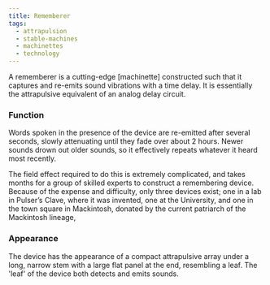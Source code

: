 ```yaml
---
title: Rememberer
tags:
  - attrapulsion
  - stable-machines
  - machinettes
  - technology
---
```


A rememberer is a cutting-edge [machinette] constructed such that it captures
and re-emits sound vibrations with a time delay. It is essentially the
attrapulsive equivalent of an analog delay circuit.

### Function
Words spoken in the presence of the device are re-emitted after several
seconds, slowly attenuating until they fade over about 2 hours. Newer sounds
drown out older sounds, so it effectively repeats whatever it heard most
recently.

The field effect required to do this is extremely complicated, and takes months
for a group of skilled experts to construct a remembering device. Because of
the expense and difficulty, only three devices exist; one in a lab in Pulser’s
Clave, where it was invented, one at the University, and one in the town square
in Mackintosh, donated by the current patriarch of the Mackintosh lineage,

### Appearance
The device has the appearance of a compact attrapulsive array under a
long, narrow stem with a large flat panel at the end, resembling a leaf. The
'leaf' of the device both detects and emits sounds.

<include src="lore:the-later-tree" with-heading />
